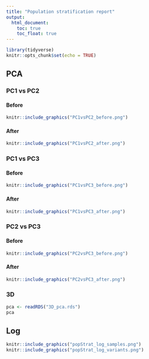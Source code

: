 ```yaml
---
title: "Population stratification report"
output:
  html_document:
    toc: true
    toc_float: true
---
```


```r
library(tidyverse)
knitr::opts_chunk$set(echo = TRUE)
```

## PCA 

### PC1 vs PC2

#### Before

```r
knitr::include_graphics("PC1vsPC2_before.png")
```

#### After

```r
knitr::include_graphics("PC1vsPC2_after.png")
```

### PC1 vs PC3

#### Before

```r
knitr::include_graphics("PC1vsPC3_before.png")
```

#### After

```r
knitr::include_graphics("PC1vsPC3_after.png")
```

### PC2 vs PC3

#### Before

```r
knitr::include_graphics("PC2vsPC3_before.png")
```

#### After

```r
knitr::include_graphics("PC2vsPC3_after.png")
```

### 3D

```r
pca <- readRDS("3D_pca.rds")
pca
```

## Log

```r
knitr::include_graphics("popStrat_log_samples.png")
knitr::include_graphics("popStrat_log_variants.png")
```
